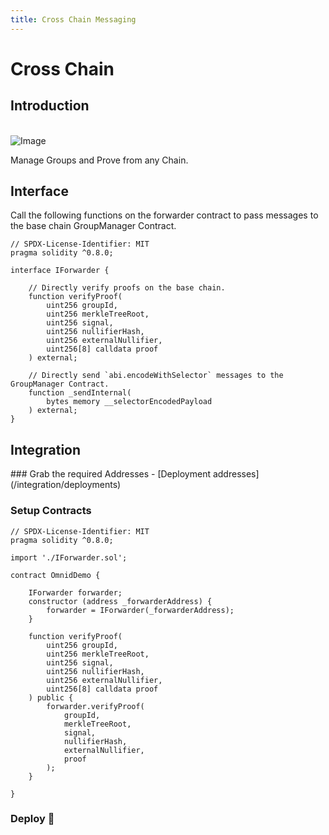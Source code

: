 ```yaml
---
title: Cross Chain Messaging
---
```



# Cross Chain

## Introduction

<br/>
<picture style={{height: '300px'}}>
    <source srcSet="/diagrams/portal-1-light.png" media="(prefers-color-scheme: light)" />
    <source srcSet="/diagrams/portal-1-dark.png" media="(prefers-color-scheme: dark)" />
    <img src="/diagrams/portal-1-dark.png" alt="Image" className="image" />
</picture>

Manage Groups and Prove from any Chain.

## Interface

Call the following functions on the forwarder contract to pass messages to the base chain GroupManager Contract.

```solidity filename="IForwarder.sol"
// SPDX-License-Identifier: MIT
pragma solidity ^0.8.0;

interface IForwarder {

    // Directly verify proofs on the base chain.
    function verifyProof(
        uint256 groupId,
        uint256 merkleTreeRoot,
        uint256 signal,
        uint256 nullifierHash,
        uint256 externalNullifier,
        uint256[8] calldata proof
    ) external;

    // Directly send `abi.encodeWithSelector` messages to the GroupManager Contract.
    function _sendInternal(
        bytes memory __selectorEncodedPayload
    ) external;
}
```

## Integration

<Steps>
### Grab the required Addresses
- [Deployment addresses](/integration/deployments)

### Setup Contracts

```solidity filename="OmnidDemo.sol"
// SPDX-License-Identifier: MIT
pragma solidity ^0.8.0;

import './IForwarder.sol';

contract OmnidDemo {

    IForwarder forwarder;
    constructor (address _forwarderAddress) {
        forwarder = IForwarder(_forwarderAddress);
    }

    function verifyProof(
        uint256 groupId,
        uint256 merkleTreeRoot,
        uint256 signal,
        uint256 nullifierHash,
        uint256 externalNullifier,
        uint256[8] calldata proof
    ) public {
        forwarder.verifyProof(
            groupId,
            merkleTreeRoot,
            signal,
            nullifierHash,
            externalNullifier,
            proof
        );
    }

}
```

### Deploy 🎉
</Steps>
